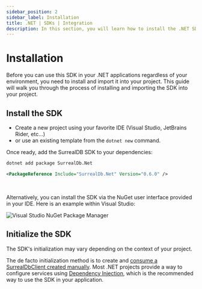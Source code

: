 ```yaml
---
sidebar_position: 2
sidebar_label: Installation
title: .NET | SDKs | Integration
description: In this section, you will learn how to install the .NET SDK in your project.
---
```





# Installation

Before you can use this SDK in your .NET applications regardless of your environment, you need to install and import it into your project.
This guide will walk you through the process of installing and importing the SDK into your project.

## Install the SDK

- Create a new project using your favorite IDE (Visual Studio, JetBrains Rider, etc...) 
- or use an existing template from the <code>dotnet new</code> command.

Once ready, add the SurrealDB SDK to your dependencies:


<Tabs groupId="dotnet-package-manager">
  <TabItem value="dotnet-cli" label=".NET CLI" default>

```bash
dotnet add package SurrealDb.Net
```

  </TabItem>
  <TabItem value="package-reference" label="PackageReference">

```xml
<PackageReference Include="SurrealDb.Net" Version="0.6.0" />
```

  </TabItem>
</Tabs>

<br />

Alternatively, you can install the SDK via the NuGet user interface provided in your IDE.
Here is an example within Visual Studio:

<Image
    alt="Visual Studio NuGet Package Manager"
    src={NugetSearchImg}
/>

## Initialize the SDK

The SDK's initialization may vary depending on the context of your project.

The de facto initialization method is to create and [consume a SurrealDbClient created manually](/docs/sdk/dotnet/core/initialization).
Most .NET projects provide a way to configure services using [Dependency Injection](/docs/sdk/dotnet/core/dependency-injection), which is the recommended way to use the SDK in your application.